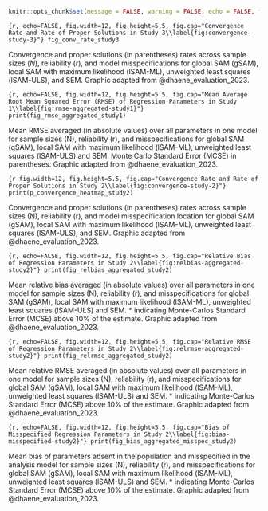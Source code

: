```r
knitr::opts_chunk$set(message = FALSE, warning = FALSE, echo = FALSE, fig.show = 'hold', fig.cap = "")
```

\blandscape
::: {fig-cr-s3}
```{r, echo=FALSE, fig.width=12, fig.height=5.5, fig.cap="Convergence Rate and Rate of Proper Solutions in Study 3\\label{fig:convergence-study-3}"}
fig_conv_rate_study3
```

::: {fig-note}
\raggedright \textit{Note.} Convergence and proper solutions (in parentheses) rates across sample sizes (*N*), reliability (*r*), and model misspecifications for global SAM (gSAM), local SAM with maximum likelihood (lSAM-ML), unweighted least squares (lSAM-ULS), and SEM. Graphic adapted from @dhaene_evaluation_2023.
:::
:::

::: {fig-rmse-aggregated-study1}
```{r, echo=FALSE, fig.width=12, fig.height=5.5, fig.cap="Mean Average Root Mean Squared Error (RMSE) of Regression Parameters in Study 1\\label{fig:rmse-aggregated-study1}"}
print(fig_rmse_aggregated_study1)
```

:::{fig-note}
\fontsize{10}{12}\selectfont
\raggedright \textit{Note.} Mean RMSE averaged (in absolute values) over all parameters in one model for sample sizes (N), reliability (r), and misspecifications for global SAM (gSAM), local SAM with maximum likelihood (lSAM-ML), unweighted least squares (lSAM-ULS) and SEM. Monte Carlo Standard Error (MCSE) in parentheses. Graphic adapted from @dhaene_evaluation_2023.
:::
:::

::: {fig-cr-study2}
```{r fig.width=12, fig.height=5.5, fig.cap="Convergence Rate and Rate of Proper Solutions in Study 2\\label{fig:convergence-study-2}"}
print(p_convergence_heatmap_study2)
```

:::{fig-note}
\fontsize{10}{12}\selectfont
\raggedright \textit{Note.} Convergence and proper solutions (in parentheses) rates across sample sizes (N), reliability (r), and model misspecification location for global SAM (gSAM), local SAM with maximum likelihood (lSAM-ML), unweighted least squares (lSAM-ULS), and SEM. Graphic adapted from @dhaene_evaluation_2023.
:::
:::

::: {fig-relbias-aggregated-study2}
```{r, echo=FALSE, fig.width=12, fig.height=5.5, fig.cap="Relative Bias of Regression Parameters in Study 2\\label{fig:relbias-aggregated-study2}"}
print(fig_relbias_aggregated_study2)
```

:::{fig-note}
\fontsize{10}{12}\selectfont
\raggedright \textit{Note.} Mean relative bias averaged (in absolute values) over all parameters in one model for sample sizes (N), reliability (r), and misspecifications for global SAM (gSAM), local SAM with maximum likelihood (lSAM-ML), unweighted least squares (lSAM-ULS) and SEM. * indicating Monte-Carlos Standard Error (MCSE) above 10% of the estimate. Graphic adapted from @dhaene_evaluation_2023.
:::
:::

::: {fig-relrmse-aggregated-study2}
```{r, echo=FALSE, fig.width=12, fig.height=5.5, fig.cap="Relative RMSE of Regression Parameters in Study 2\\label{fig:relrmse-aggregated-study2}"}
print(fig_relrmse_aggregated_study2)
```

:::{fig-note}
\fontsize{10}{12}\selectfont
\raggedright \textit{Note.} Mean relative RMSE averaged (in absolute values) over all parameters in one model for sample sizes (N), reliability (r), and misspecifications for global SAM (gSAM), local SAM with maximum likelihood (lSAM-ML), unweighted least squares (lSAM-ULS) and SEM. * indicating Monte-Carlos Standard Error (MCSE) above 10% of the estimate. Graphic adapted from @dhaene_evaluation_2023.
:::
:::

::: {fig-bias-misspecified-study2}
```{r, echo=FALSE, fig.width=12, fig.height=5.5, fig.cap="Bias of Misspecified Regression Parameters in Study 2\\label{fig:bias-misspecified-study2}"}
print(fig_bias_aggregated_misspec_study2)
```

:::{fig-note}
\fontsize{10}{12}\selectfont
\raggedright \textit{Note.} Mean bias of parameters absent in the population and misspecified in the analysis model for sample sizes (N), reliability (r), and misspecifications for global SAM (gSAM), local SAM with maximum likelihood (lSAM-ML), unweighted least squares (lSAM-ULS) and SEM. * indicating Monte-Carlos Standard Error (MCSE) above 10% of the estimate. Graphic adapted from @dhaene_evaluation_2023.
:::
:::
\elandscape